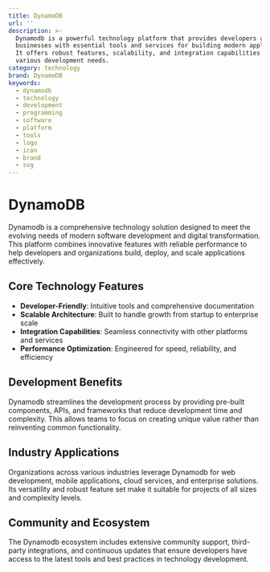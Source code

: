```yaml
---
title: DynamoDB
url: ''
description: >-
  Dynamodb is a powerful technology platform that provides developers and
  businesses with essential tools and services for building modern applications.
  It offers robust features, scalability, and integration capabilities for
  various development needs.
category: technology
brand: DynamoDB
keywords:
  - dynamodb
  - technology
  - development
  - programming
  - software
  - platform
  - tools
  - logo
  - icon
  - brand
  - svg
---
```


# DynamoDB

Dynamodb is a comprehensive technology solution designed to meet the evolving needs of modern software development and digital transformation. This platform combines innovative features with reliable performance to help developers and organizations build, deploy, and scale applications effectively.

## Core Technology Features

- **Developer-Friendly**: Intuitive tools and comprehensive documentation
- **Scalable Architecture**: Built to handle growth from startup to enterprise scale
- **Integration Capabilities**: Seamless connectivity with other platforms and services
- **Performance Optimization**: Engineered for speed, reliability, and efficiency

## Development Benefits

Dynamodb streamlines the development process by providing pre-built components, APIs, and frameworks that reduce development time and complexity. This allows teams to focus on creating unique value rather than reinventing common functionality.

## Industry Applications

Organizations across various industries leverage Dynamodb for web development, mobile applications, cloud services, and enterprise solutions. Its versatility and robust feature set make it suitable for projects of all sizes and complexity levels.

## Community and Ecosystem

The Dynamodb ecosystem includes extensive community support, third-party integrations, and continuous updates that ensure developers have access to the latest tools and best practices in technology development.
